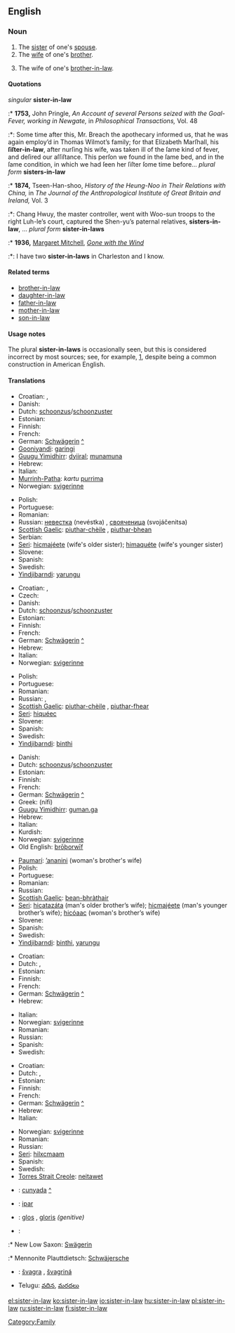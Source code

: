 ==English==

===Noun===
{{en-noun|sg=[[sister]]-[[in]]-[[law]]|pl=sisters-in-law}}

# The [[sister]] of one's [[spouse]].
# The [[wife]] of one's [[brother]].
# {{context|less common}} The wife of one's [[brother-in-law]].

====Quotations====
''singular'' '''sister-in-law'''
:* '''1753,''' John Pringle, ''An Account of several Persons seized with the Goal-Fever, working in Newgate,'' in ''Philosophical Transactions,'' Vol. 48
:*: Some time after this, Mr. Breach the apothecary informed us, that he was again employ’d in Thomas Wilmot’s family; for that Elizabeth Marſhall, his '''ſiſter-in-law''', after nurſing his wife, was taken ill of the ſame kind of fever, and deſired our aſſiſtance. This perſon we found in the ſame bed, and in the ſame condition, in which we had ſeen her ſiſter ſome time before...
''plural form'' '''sisters-in-law'''
:* '''1874,''' Tseen-Han-shoo, ''History of the Heung-Noo in Their Relations with China,'' in ''The Journal of the Anthropological Institute of Great Britain and Ireland,'' Vol. 3
:*: Chang Hwuy, the master controller, went with Woo-sun troops to the right Luh-le’s court, captured the Shen-yu’s paternal relatives, '''sisters-in-law''', ...
''plural form'' '''sister-in-laws'''
:* '''1936,''' [[w:Margaret Mitchell|Margaret Mitchell]], ''[[w:Gone with the Wind|Gone with the Wind]]''
:*: I have two '''sister-in-laws''' in Charleston and I know.

====Related terms====
* [[brother-in-law]]
* [[daughter-in-law]]
* [[father-in-law]]
* [[mother-in-law]]
* [[son-in-law]]

====Usage notes====
The plural '''sister-in-laws''' is occasionally seen, but this is considered incorrect by most sources; see, for example, [http://www.wsu.edu/~brians/errors/sisterinlaws.html], despite being a common construction in American English.

====Translations====
{{trans-top|wife's sister}}
* Croatian: {{t-|hr|svast|f}}, {{t-|hr|svastika|f}}
* Danish: {{t+|da|svigerinde}}
* Dutch: [[schoonzus]]/[[schoonzuster]] {{f}}
* Estonian: {{t-|et|käli}}
* Finnish: {{t+|fi|käly}}
* French: {{t+|fr|belle-sœur|f}}
* German: [[Schwägerin]] {{f}} [[:de:Schwägerin|^]]
* [[Gooniyandi]]: [[garingi]]
* [[Guugu Yimidhirr]]: [[dyiiral]]; [[munamuna]] {{avoidance}}
* Hebrew: {{he-translation|גיסה|gisá|wv=גִּיסָה}} {{f}}
* Italian: {{t+|it|cognata|f}}
* [[Murrinh-Patha]]: ''kartu'' [[purrima]]
* Norwegian: [[svigerinne]] {{f}}
{{trans-mid}}
* Polish: {{t-|pl|szwagierka|f}}
* Portuguese: {{t+|pt|cunhada|f}}
* Romanian: {{t-|ro|cumnată|f}}
* Russian: [[невестка]] (nevéstka) {{f}}, [[свояченица]] (svojáčenitsa) {{f}}
* [[Scottish Gaelic]]: [[piuthar-chèile]] {{f}}, [[piuthar-bhean]] {{f}}
* Serbian: {{t-|sr|svastika|f}}
* [[Seri]]: [[hicmajeete|hicmajéete]] (wife's older sister); [[himaquete|himaquéte]] (wife's younger sister)
* Slovene: {{t+|sl|svakinja|f}}
* Spanish: {{t+|es|cuñada|f}}
* Swedish: {{t+|sv|svägerska|c}}
* [[Yindjibarndi]]: [[yarungu]]
{{trans-bottom}}

{{trans-top|husband's sister}}
* Croatian: {{t-|hr|zaova|f}}, {{t-|hr|šogorica|f}}
* Czech: {{t-|cs|švagrová|f}}
* Danish: {{t+|da|svigerinde}}
* Dutch: [[schoonzus]]/[[schoonzuster]] {{f}}
* Estonian: {{t-|et|nadu}}
* Finnish: {{t+|fi|nato}}
* French: {{t+|fr|belle-sœur|f}}
* German: [[Schwägerin]] {{f}} [[:de:Schwägerin|^]]
* Hebrew: {{he-translation|גיסה|gisá|wv=גִּיסָה}} {{f}}
* Italian: {{t+|it|cognata|f}}
* Norwegian: [[svigerinne]] {{f}}
{{trans-mid}}
* Polish: {{t-|pl|szwagierka|f}}
* Portuguese: {{t+|pt|cunhada|f}}
* Romanian: {{t-|ro|cumnată|f}}
* Russian: {{t+|ru|невестка|f|tr=nevéstka|sc=Cyrl}}, {{t+|ru|золовка|f|tr=zolóvka|sc=Cyrl}}
* [[Scottish Gaelic]]: [[piuthar-chèile]] {{f}}, [[piuthar-fhear]] {{f}}
* [[Seri]]: [[hiqueec|hiquéec]]
* Slovene: {{t+|sl|svakinja|f}}
* Spanish: {{t+|es|cuñada|f}}
* Swedish: {{t+|sv|svägerska|c}}
* [[Yindjibarndi]]: [[binthi]]
{{trans-bottom}}

{{trans-top|brother's wife}}
* Danish: {{t+|da|svigerinde}}
* Dutch: [[schoonzus]]/[[schoonzuster]] {{f}}
* Estonian: {{t-|et|käli}}
* Finnish: {{t+|fi|käly}}
* French: {{t+|fr|belle-sœur|f}}
* German: [[Schwägerin]] {{f}} [[:de:Schwägerin|^]]
* Greek: {{t+|el|νύφη|f|s|sc=Grek}} (nífi)
* [[Guugu Yimidhirr]]: [[guman.ga]]
* Hebrew: {{he-translation|גיסה|gisá|wv=גִּיסָה}} {{f}}
* Italian: {{t+|it|cognata|f}}
* Kurdish: {{KUchar|[[براژن]]}}
* Norwegian: [[svigerinne]] {{f}}
* Old English: [[broþorwif|brōþorwīf]] {{n}}
{{trans-mid}}
* [[Paumarí]]: [[ʼananini]] {{f}} (woman's brother's wife)
* Polish: {{t+|pl|bratowa|f}}
* Portuguese: {{t+|pt|cunhada|f}}
* Romanian: {{t-|ro|cumnată|f}}
* Russian: {{t+|ru|невестка|f|tr=nevéstka|sc=Cyrl}}
* [[Scottish Gaelic]]: [[bean-bhràthair]] {{f}}
* [[Seri]]: [[hicatazata|hicatazáta]] (man's older brother’s wife); [[hicmajeete|hicmajéete]] (man's younger brother’s wife); [[hicoaac|hicóaac]] (woman's brother’s wife)
* Slovene: {{t+|sl|svakinja|f}}
* Spanish: {{t+|es|cuñada|f}}
* Swedish: {{t+|sv|svägerska|c}}
* [[Yindjibarndi]]: [[binthi]], [[yarungu]]
{{trans-bottom}}

{{trans-top|wife's brother's wife}}
* Croatian: {{t-|hr|šurjakinja|f}}
* Dutch: {{t+|nl|schoonzus}}, {{t+|nl|schoonzuster|f}}
* Estonian: {{t-|et|käli}}
* Finnish: {{t+|fi|käly}}
* French: {{t+|fr|belle-sœur|f}}
* German: [[Schwägerin]] {{f}} [[:de:Schwägerin|^]]
* Hebrew: {{he-translation|גיסה|gisá|wv=גִּיסָה}} {{f}}
{{trans-mid}}
* Italian: {{t+|it|cognata|f}}
* Norwegian: [[svigerinne]] {{f}}
* Romanian: {{t-|ro|cumnată|f}}
* Russian: {{t+|ru|невестка|f|tr=nevéstka|sc=Cyrl}}
* Spanish: {{t+|es|cuñada|f}}
* Swedish: {{t+|sv|svägerska|c}}
{{trans-bottom}}

{{trans-top|husband's brother's wife}}
* Croatian: {{t-|hr|jetrva|f}}
* Dutch: {{t+|nl|schoonzus}}, {{t+|nl|schoonzuster|f}}
* Estonian: {{t-|et|käli}}
* Finnish: {{t+|fi|käly}}
* French: {{t+|fr|belle-sœur|f}}
* German: [[Schwägerin]] {{f}} [[:de:Schwägerin|^]]
* Hebrew: {{he-translation|גיסה|gisá|wv=גִּיסָה}} {{f}}
* Italian: {{t+|it|cognata|f}}
{{trans-mid}}
* Norwegian: [[svigerinne]] {{f}}
* Romanian: {{t-|ro|cumnată|f}}
* Russian: {{t+|ru|невестка|f|tr=nevéstka|sc=Cyrl}}
* [[Seri]]: [[hilxcmaam]]
* Spanish: {{t+|es|cuñada|f}}
* Swedish: {{t+|sv|svägerska|c}}
* [[Torres Strait Creole]]: [[neitawet]] {{context|eastern dialect}}
{{trans-bottom}}

{{checktrans-top}}
* {{ttbc|Catalan}}: [[cunyada]] {{f}} [[:ca:cunyada|^]]
* {{ttbc|Indonesian}}: [[ipar]]
* {{ttbc|Latin}}: [[glos]] {{f}}, [[gloris]] ''(genitive)''
* {{ttbc|Low German}}:
:* New Low Saxon: [[Swägerin]] {{f}}
:* Mennonite Plauttdietsch: [[Schwäjersche]] {{f}}
* {{ttbc|Slovak}}: [[švagra]] {{f}}, [[švagriná]] {{f}}
* Telugu: [[వదిన]], [[మరదలు]]
{{trans-bottom}}

[[Category:Family]]

[[el:sister-in-law]]
[[ko:sister-in-law]]
[[io:sister-in-law]]
[[hu:sister-in-law]]
[[pl:sister-in-law]]
[[ru:sister-in-law]]
[[fi:sister-in-law]]